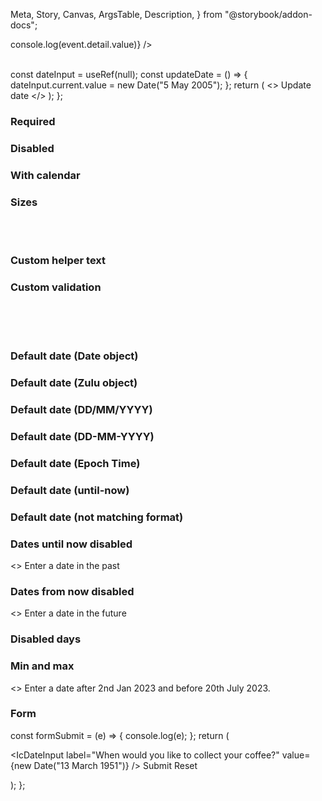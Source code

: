   Meta,
  Story,
  Canvas,
  ArgsTable,
  Description,
} from "@storybook/addon-docs";

<Meta title="React Components/Date input" component={IcDateInput} />

<Description markdown={readme} />

<Canvas>
  <Story name="Default">
    <IcDateInput
      label="When would you like to collect your coffee?"
      onIcChange={(ev) => console.log(event.detail.value)}
    />
    <br />
    <IcDateInput
      label="When would you like to collect your coffee?"
      dateFormat="MM/DD/YYYY"
    />
    <br />
    <IcDateInput
      label="When would you like to collect your coffee?"
      dateFormat="YYYY/MM/DD"
    />
  </Story>
</Canvas>

  const dateInput = useRef(null);
  const updateDate = () => {
    dateInput.current.value = new Date("5 May 2005");
  };
  return (
    <>
      <IcDateInput
        ref={dateInput}
        id="date-input-default-date-with-value"
        label="When would you like to collect your coffee?"
        value="21/01/2001"
      />
      <IcButton onClick={updateDate}>Update date</IcButton>
    </>
  );
};

<Canvas>
  <Story name="With value" parameters={{ loki: { skip: true } }}>
    <DateInputWithValue />
  </Story>
</Canvas>

### Required

<Canvas>
  <Story name="Required">
    <IcDateInput label="When would you like to collect your coffee?" required />
  </Story>
</Canvas>

### Disabled

<Canvas>
  <Story name="Disabled">
    <IcDateInput label="When would you like to collect your coffee?" disabled />
  </Story>
</Canvas>

### With calendar

<Canvas>
  <Story name="With calendar">
    <IcDateInput
      label="When would you like to collect your coffee?"
      showCalendarButton
    />
  </Story>
</Canvas>

### Sizes

<Canvas>
  <Story name="Sizes">
    <IcDateInput
      label="When would you like to collect your coffee?"
      size="small"
    />
    <br />
    <IcDateInput label="When would you like to collect your coffee?" />
    <br />
    <IcDateInput
      label="When would you like to collect your coffee?"
      size="large"
    />
  </Story>
</Canvas>

### Custom helper text

<Canvas>
  <Story name="Custom helper text">
    <IcDateInput
      label="When would you like to collect your coffee?"
      helperText="We will have your order ready for you on this date"
    />
  </Story>
</Canvas>

### Custom validation

<Canvas>
  <Story name="Custom validation">
    <IcDateInput
      label="When would you like to collect your coffee?"
      validationStatus="error"
      validationText="There is a coffee shortage forecast for that day. Please choose a different date."
    />
    <br />
    <IcDateInput
      label="When would you like to collect your coffee?"
      validationStatus="warning"
      validationText="Please be aware that there may be a coffee shortage on that day."
    />
    <br />
    <IcDateInput
      label="When would you like to collect your coffee?"
      validationStatus="success"
      validationText="Your coffee will be available for you to collect on this day."
    />
    <br />
  </Story>
</Canvas>

### Default date (Date object)

<Canvas>
  <Story name="Default date (Date object)">
    <IcDateInput
      label="When would you like to collect your coffee?"
      value={new Date("28 November 2021")}
    />
  </Story>
</Canvas>

### Default date (Zulu object)

<Canvas>
  <Story name="Default date (Zulu object)">
    <IcDateInput
      label="When would you like to collect your coffee?"
      value={new Date("28 November 2021").toISOString()}
    />
  </Story>
</Canvas>

### Default date (DD/MM/YYYY)

<Canvas>
  <Story name="Default date (with slashes)">
    <IcDateInput
      label="When would you like to collect your coffee?"
      value="21/01/2005"
    />
  </Story>
</Canvas>

### Default date (DD-MM-YYYY)

<Canvas>
  <Story name="Default date (with dashes)">
    <IcDateInput
      label="When would you like to collect your coffee?"
      value="25-05-2005"
    />
  </Story>
</Canvas>

### Default date (Epoch Time)

<Canvas>
  <Story name="Default date (epoch time)">
    <IcDateInput
      label="When would you like to collect your coffee?"
      value={Date.now()}
    />
  </Story>
</Canvas>

### Default date (until-now)

<Canvas>
  <Story name="Default date (until now)">
    <IcDateInput
      label="When would you like to collect your coffee?"
      value="25-05-2005"
      disableUntilNow
    />
  </Story>
</Canvas>

### Default date (not matching format)

<Canvas>
  <Story name="Default date (not matching format)">
    <IcDateInput
      label="When would you like to collect your coffee?"
      dateFormat="MM/DD/YYYY"
      value="25-05-2025"
    />
  </Story>
</Canvas>

### Dates until now disabled

<Canvas>
  <Story name="Dates until now disabled">
    <>
      <IcDateInput
        label="When would you like to collect your coffee?"
        disableUntilNow
      />
      <IcTypography>Enter a date in the past</IcTypography>
    </>
  </Story>
</Canvas>

### Dates from now disabled

<Canvas>
  <Story name="Dates from now disabled">
    <>
      <IcDateInput
        label="When would you like to collect your coffee?"
        disableFromNow
      />
      <IcTypography>Enter a date in the future</IcTypography>
    </>
  </Story>
</Canvas>

### Disabled days

<Canvas>
  <Story name="Disabled days">
    <IcDateInput
      label="When would you like to collect your coffee?"
      disableDays={[0, 1]}
    ></IcDateInput>
  </Story>
</Canvas>

### Min and max

<Canvas>
  <Story name="Min and max">
    <>
      <IcDateInput
        label="When would you like to collect your coffee?"
        min="02-01-2023"
        max="20/07/2023"
      />
      <IcTypography>
        Enter a date after 2nd Jan 2023 and before 20th July 2023.
      </IcTypography>
    </>
  </Story>
</Canvas>

### Form

  const formSubmit = (e) => {
    console.log(e);
  };
  return (
    <form onSubmit={formSubmit}>
      <IcDateInput
        label="When would you like to collect your coffee?"
        value={new Date("13 March 1951")}
      />
      <IcButton type="submit">Submit</IcButton>
      <IcButton type="reset">Reset</IcButton>
    </form>
  );
};

<Canvas>
  <Story name="Form" parameters={{ loki: { skip: true } }}>
    <Form />
  </Story>
</Canvas>
